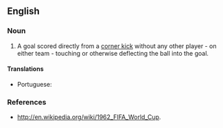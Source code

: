 ==English==

===Noun===
{{en-noun|head=[[Olympic]] [[goal]]}}

# {{context|football|lang=en}} A goal scored directly from a [[corner kick]] without any other player - on either team - touching or otherwise deflecting the ball into the goal.

====Translations====
{{trans-top|goal scored directly from a corner kick}}
* Portuguese: {{t|pt|gol olímpico|m}}
{{trans-mid}}
{{trans-bottom}}

===References===
*http://en.wikipedia.org/wiki/1962_FIFA_World_Cup.